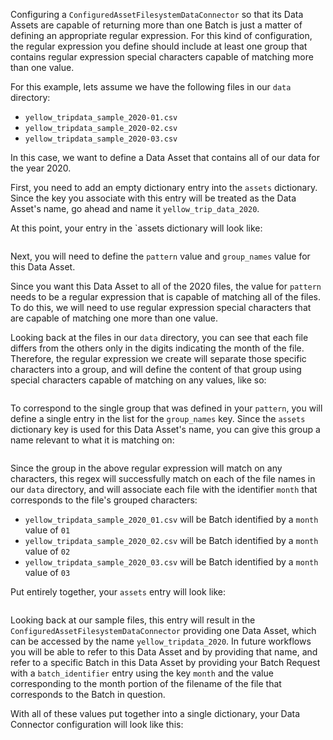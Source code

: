
Configuring a `ConfiguredAssetFilesystemDataConnector` so that its Data Assets are capable of returning more than one Batch is just a matter of defining an appropriate regular expression.  For this kind of configuration, the regular expression you define should include at least one group that contains regular expression special characters capable of matching more than one value.

For this example, lets assume we have the following files in our `data` directory:
- `yellow_tripdata_sample_2020-01.csv`
- `yellow_tripdata_sample_2020-02.csv`
- `yellow_tripdata_sample_2020-03.csv`

In this case, we want to define a Data Asset that contains all of our data for the year 2020.

First, you need to add an empty dictionary entry into the `assets` dictionary.  Since the key you associate with this entry will be treated as the Data Asset's name, go ahead and name it `yellow_trip_data_2020`.

At this point, your entry in the `assets dictionary will look like:

```python title="Python" name="empty data asset for configured, multi batch datasource"
```

Next, you will need to define the `pattern` value and `group_names` value for this Data Asset.

Since you want this Data Asset to all of the 2020 files, the value for `pattern` needs to be a regular expression that is capable of matching all of the files.  To do this, we will need to use regular expression special characters that are capable of matching one more than one value.

Looking back at the files in our `data` directory, you can see that each file differs from the others only in the digits indicating the month of the file.  Therefore, the regular expression we create will separate those specific characters into a group, and will define the content of that group using special characters capable of matching on any values, like so:

```python title="Python" name="pattern for asset in configured, multi-batch datasource"
```

To correspond to the single group that was defined in your `pattern`, you will define a single entry in the list for the `group_names` key.  Since the `assets` dictionary key is used for this Data Asset's name, you can give this group a name relevant to what it is matching on:

```python title="Python" name="group_names for asset in configured, multi-batch datasource"
```

Since the group in the above regular expression will match on any characters, this regex will successfully match on each of the file names in our `data` directory, and will associate each file with the identifier `month` that corresponds to the file's grouped characters:
- `yellow_tripdata_sample_2020_01.csv` will be Batch identified by a `month` value of `01`
- `yellow_tripdata_sample_2020_02.csv` will be Batch identified by a `month` value of `02`
- `yellow_tripdata_sample_2020_03.csv` will be Batch identified by a `month` value of `03`

Put entirely together, your `assets` entry will look like:

```python title="Python" name="multi batch data asset for configured pandas datasource"
```

Looking back at our sample files, this entry will result in the `ConfiguredAssetFilesystemDataConnector` providing one Data Asset, which can be accessed by the name `yellow_tripdata_2020`.  In future workflows you will be able to refer to this Data Asset and by providing that name, and refer to a specific Batch in this Data Asset by providing your Batch Request with a `batch_identifier` entry using the key `month` and the value corresponding to the month portion of the filename of the file that corresponds to the Batch in question.

<TipMoreInfoOnRegex />

With all of these values put together into a single dictionary, your Data Connector configuration will look like this:

```python title="Python" name="data connector for configured, multi-batch, Pandas datasource"
```